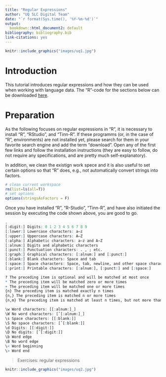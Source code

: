 ```yaml
---
title: "Regular Expressions"
author: "UQ SLC Digital Team"
date: "`r format(Sys.time(), '%Y-%m-%d')`"
output:
  bookdown::html_document2: default
bibliography: bibliography.bib
link-citations: yes
---
```


```r
knitr::include_graphics("images/uq1.jpg")
```

# Introduction

This tutorial introduces regular expressions and how they can be used when working with language data. The "R"-code for the sections below can be downloaded [here](https://slcladal.github.io/rscripts/regularexpressionsrscript.r).

# Preparation

As the following focuses on regular expressions in "R", it is necessary to install "R", "RStudio", and "Tinn-R". If these programms (or, in the case of "R", environments) are not installed yet, please search for them in your favorite search engine and add the term "download". Open any of the first few links and follow the installation instructions (they are easy to follow, do not require any specifications, and are pretty much self-explanatory).

In addition, we clean the existign work spece and it is also useful to set certain options so that "R" does, e.g., not automatically convert strings into factors.


```r
# clean current workspace
rm(list=ls(all=T))
# set options
options(stringsAsFactors = F)
```

Once you have installed "R", "R-Studio", "Tinn-R", and have also initiated the session by executing the code shown above, you are good to go.

```r

. 
[:digit:] Digits: 0 1 2 3 4 5 6 7 8 9
[:lower:] Lowercase characters: a–z
[:upper:] Uppercase characters: A–Z
[:alpha:] Alphabetic characters: a–z and A–Z
[:alnum:] Digits and alphabetic characters
[:punct:] Punctuation characters: . , ; etc.
[:graph:] Graphical characters: [:alnum:] and [:punct:]
[:blank:] Blank characters: Space and tab
[:space:] Space characters: Space, tab, newline, and other space characters
[:print:] Printable characters: [:alnum:], [:punct:] and [:space:]

? The preceding item is optional and will be matched at most once
* The preceding item will be matched zero or more times
+ The preceding item will be matched one or more times
{n} The preceding item is matched exactly n times
{n,} The preceding item is matched n or more times
{n,m} The preceding item is matched at least n times, but not more than m times

\w Word characters: [[:alnum:]_]
\W No word characters: [ˆ[:alnum:]_]
\s Space characters: [[:blank:]]
\S No space characters: [ˆ[:blank:]]
\d Digits: [[:digit:]]
\D No digits: [ˆ[:digit:]]
\b Word edge
\B No word edge
\< Word beginning
\> Word end
```

>
> Exercises: regular expressions
>
>
>

```r
knitr::include_graphics("images/uq2.jpg")
```

